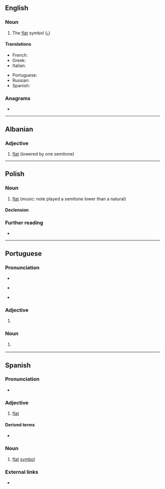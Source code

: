 {{also|bémol}}
==English==

===Noun===
{{en-noun}}

# {{lb|en|music}} The [[flat]] symbol ([[♭]])

====Translations====
{{trans-top|bemol}}
* French: {{t+|fr|bémol|m}}
* Greek: {{t+|el|ύφεση|f}}
* Italian: {{t|it|bemolle|m}}
{{trans-mid}}
* Portuguese: {{t+|pt|bemol|m}}
* Russian: {{t+|ru|бемо́ль|m}}
* Spanish: {{t+|es|bemol|m}}
{{trans-bottom}}

===Anagrams===
* {{anagrams|en|Lembo|moble}}

----

==Albanian==

===Adjective===
{{head|sq|adjective}}

# [[flat]] (lowered by one semitone)

{{tbot entry|Albanian|flat|2009|October|sq}}

----

==Polish==
{{wikipedia|lang=pl}}

===Noun===
{{pl-noun|m-in}}

# [[flat]] (music: note played a semitone lower than a natural)

====Declension====
{{pl-decl-noun
|bemol|bemole
|bemola|bemoli
|bemolowi|bemolom
|bemol|bemole
|bemolem|bemolami
|bemolu|bemolach
|bemolu|bemole
}}

===Further reading===
* {{R:PWN}}

----

==Portuguese==

===Pronunciation===
* {{IPA|/beˈmɔɫ/|lang=pt}}
* {{a|Brazil}} {{IPA|/beˈmɔw/|lang=pt}}
* {{hyphenation|be|mol|lang=pt}}

===Adjective===
{{pt-adj|pl=bemóis|comp=no}}

# {{lb|pt|music|note}} {{l|en|flat}} {{gloss|lowered by one semitone}}

===Noun===
{{pt-noun|m|bemóis}}

# {{lb|pt|music}} {{l|en|flat}} {{gloss|note played a semitone lower than a natural}}

----

==Spanish==

===Pronunciation===
* {{es-IPA}}

===Adjective===
{{es-adj|pl=bemoles}}

# {{lb|es|music}} [[flat]]
#: {{ux|es|Esta pieza está compuesta en re '''bemol'''.|inline=1|This piece was composed in D flat.}}

====Derived terms====
* {{l|es|abemolar}}

===Noun===
{{es-noun|m|es}}

# {{lb|es|music}} [[flat]] [[symbol]]
#: {{ux|es|Se te olvidó poner un par de '''bemoles'''.|inline=1|You forgot to add a couple of flat symbols.}}

===External links===
* {{R:DRAE 2001}}
